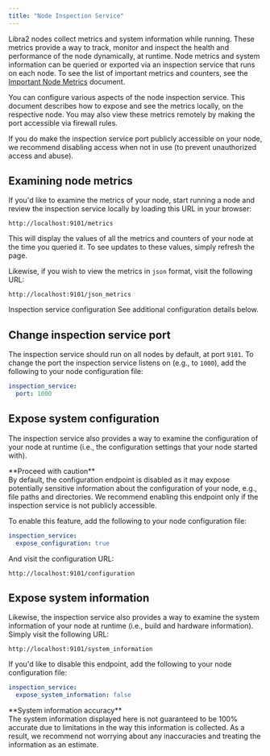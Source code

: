 ```yaml
---
title: "Node Inspection Service"
---
```



Libra2 nodes collect metrics and system information while running. These metrics provide a way to track,
monitor and inspect the health and performance of the node dynamically, at runtime. Node metrics and system
information can be queried or exported via an inspection service that runs on each node.
To see the list of important metrics and counters, see the [Important Node Metrics](/network/nodes/measure/important-metrics) document.

You can configure various aspects of the node inspection service. This document describes how to expose and see the metrics locally, on the respective node. You may also view these metrics remotely by making the port accessible via firewall rules.

<Aside type="caution">
  If you do make the inspection service port publicly accessible on your node, we
  recommend disabling access when not in use (to prevent unauthorized access and abuse).
</Aside>

## Examining node metrics

If you'd like to examine the metrics of your node, start running a
node and review the inspection service locally by loading this URL in your browser:

```shellscript
http://localhost:9101/metrics
```

This will display the values of all the metrics and counters of your node at the time you queried it.
To see updates to these values, simply refresh the page.

Likewise, if you wish to view the metrics in `json` format, visit the following URL:

```shellscript
http://localhost:9101/json_metrics
```

<Aside type="note">
  Inspection service configuration
  See additional configuration
  details below.
</Aside>

## Change inspection service port

The inspection service should run on all nodes by default, at port `9101`. To change
the port the inspection service listens on (e.g., to `1000`), add the following to your node
configuration file:

```yaml filename="fullnode.yaml"
inspection_service:
  port: 1000
```

## Expose system configuration

The inspection service also provides a way to examine the configuration of your node
at runtime (i.e., the configuration settings that your node started with).

<Aside type="caution">
  **Proceed with caution**<br />
  By default, the configuration endpoint is disabled as it may expose potentially sensitive
  information about the configuration of your node, e.g., file paths and directories. We
  recommend enabling this endpoint only if the inspection service is not publicly accessible.
</Aside>

To enable this feature, add the following to your node configuration file:

```yaml filename="fullnode.yaml"
inspection_service:
  expose_configuration: true
```

And visit the configuration URL:

```shellscript
http://localhost:9101/configuration
```

## Expose system information

Likewise, the inspection service also provides a way to examine the system information of your node
at runtime (i.e., build and hardware information). Simply visit the following URL:

```shellscript
http://localhost:9101/system_information
```

If you'd like to disable this endpoint, add the following to your node configuration file:

```yaml filename="fullnode.yaml"
inspection_service:
  expose_system_information: false
```

<Aside type="note">
  **System information accuracy**<br />
  The system information displayed here is not guaranteed to be 100% accurate due to limitations
  in the way this information is collected. As a result, we recommend not worrying about any
  inaccuracies and treating the information as an estimate.
</Aside>
